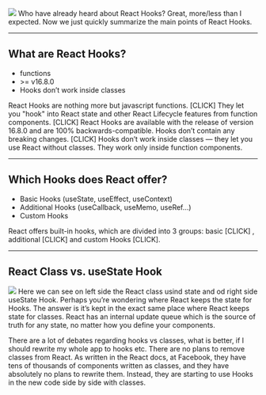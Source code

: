 

<img src="img/reactHooks.png" />

<Notes>
Who have already heard about React Hooks?
Great, more/less than I expected.
Now we just quickly summarize the main points of React Hooks.
</Notes>

---

## What are React Hooks?

<ul>
  <Appear>
    <li>functions</li>
    <li> >= v16.8.0</li>
    <li>Hooks don’t work inside classes</li>
  </Appear>
</ul>

<Notes>
React Hooks are nothing more but javascript functions.
[CLICK]
They let you "hook" into React state and other React Lifecycle features from function components.
[CLICK]
React Hooks are available with the release of version 16.8.0 and are 100% backwards-compatible.
Hooks don’t contain any breaking changes.
[CLICK]
Hooks don’t work inside classes — they let you use React without classes.
They work only inside function components.
</Notes>

---

## Which Hooks does React offer?

<ul>
  <Appear>
    <li>Basic Hooks (useState, useEffect, useContext)</li>
    <li>Additional Hooks (useCallback, useMemo, useRef…)</li>
    <li>Custom Hooks</li>
  </Appear>
</ul>

<Notes>
React offers built-in hooks, which are divided into 3 groups: basic [CLICK]
, additional [CLICK] and custom Hooks [CLICK].
</Notes>

---

## React Class vs. useState Hook

<img src="img/useState_compare_inv.png" />

<Notes>
Here we can see on left side the React class usind state and
od right side useState Hook.
Perhaps you’re wondering where React keeps the state for Hooks. The answer is it’s kept in the exact same place where 
React keeps state for classes. React has an internal update queue which is the source of truth for any state, 
no matter how you define your components.

There are a lot of debates regarding hooks vs classes, what is better, if I should rewrite my whole app to hooks etc. 
There are no plans to remove classes from React.
As written in the React docs, at Facebook, they have tens of thousands of components written as classes, and they have 
absolutely no plans to rewrite them. Instead, they are starting to use Hooks in the new code side by side with classes.
</Notes>